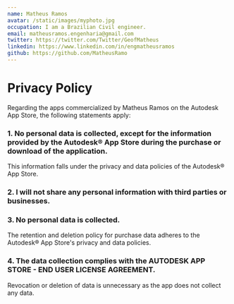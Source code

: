 ```yaml
---
name: Matheus Ramos
avatar: /static/images/myphoto.jpg
occupation: I am a Brazilian Civil engineer.
email: matheusramos.engenharia@gmail.com
twitter: https://twitter.com/Twitter/GeofMatheus
linkedin: https://www.linkedin.com/in/engmatheusramos
github: https://github.com/MatheusRamo
---
```

# Privacy Policy 

Regarding the apps commercialized by Matheus Ramos on the Autodesk App Store, the following statements apply:

### 1. No personal data is collected, except for the information provided by the Autodesk® App Store during the purchase or download of the application. 
This information falls under the privacy and data policies of the Autodesk® App Store.
### 2. I will not share any personal information with third parties or businesses.
### 3. No personal data is collected. 
The retention and deletion policy for purchase data adheres to the Autodesk® App Store's privacy and data policies.
### 4. The data collection complies with the AUTODESK APP STORE - END USER LICENSE AGREEMENT. 
Revocation or deletion of data is unnecessary as the app does not collect any data. 